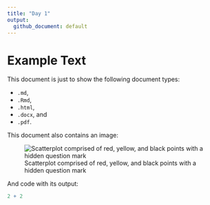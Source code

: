 ```yaml
---
title: "Day 1"
output:
  github_document: default
---
```


# Example Text

This document is just to show the following document types:

- `.md`, 
- `.Rmd`,
- `.html`,
- `.docx`, and
- `.pdf`.


This document also contains an image:

![Scatterplot comprised of red, yellow, and black points with a hidden question mark](https://1.bp.blogspot.com/--jFU_n7nL_k/X8O8E2FikAI/AAAAAAAAxtQ/dS_z8I1MQ6khx6MHB6gNoDX-u8Ojw4uVACLcBGAsYHQ/s1920/5333.jpg)

And code with its output:

```r
2 + 2
```

